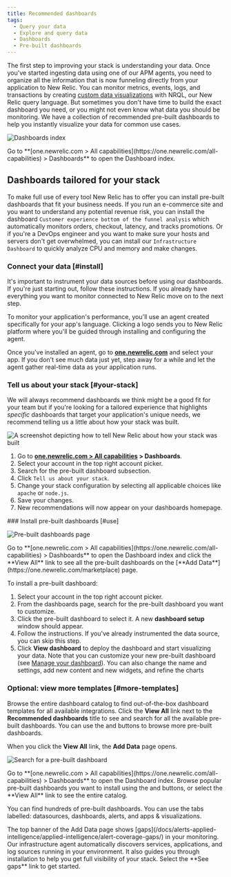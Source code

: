 ```yaml
---
title: Recommended dashboards
tags:
  - Query your data
  - Explore and query data
  - Dashboards
  - Pre-built dashboards
---
```







The first step to improving your stack is understanding your data. Once you've started ingesting data using one of our APM agents, you need to organize all the information that is now funneling directly from your application to New Relic. You can monitor metrics, events, logs, and transactions by creating [custom data visualizations](/docs/query-your-data/explore-query-data/dashboards/introduction-dashboards/) with NRQL, our New Relic query language. But sometimes you don't have time to build the exact dashboard you need, or you might not even know what data you should be monitoring. We have a collection of recommended pre-built dashboards to help you instantly visualize your data for common use cases. 

<img
  title="Dashboards index"
  alt="Dashboards index"
  src={dashboardsDashboardIndex}
/>

<figcaption>
  Go to **[one.newrelic.com > All capabilities](https://one.newrelic.com/all-capabilities) > Dashboards** to open the Dashboard index.
</figcaption>

## Dashboards tailored for your stack 

To make full use of every tool New Relic has to offer you can install pre-built dashboards that fit your business needs. If you run an e-commerce site and you want to understand any potential revenue risk, you can install the dashboard `Customer experience bottom of the funnel analysis` which automatically monitors orders, checkout, latency, and tracks promotions. Or if you're a DevOps engineer and you want to make sure your hosts and servers don't get overwhelmed, you can install our `Infrastructure Dashboard` to quickly analyze CPU and memory and make changes. 

<Steps>
<Step>

### Connect your data  [#install]

It's important to instrument your data sources before using our dashboards. If you're just starting out, follow these instructions. If you already have everything you want to monitor connected to New Relic move on to the next step. 

To monitor your application's performance, you'll use an agent created specifically for your app's language. Clicking a logo sends you to New Relic platform where you'll be guided through installing and configuring the agent.

<TechTileGrid>
  
  <TechTile
    name="Go agent"
    icon="logo-go"
    to="https://one.newrelic.com/nr1-core?state=985d4005-ba90-a8c7-1da1-2af34539b03b"
  />

  <TechTile
    name="Java agent"
    icon="logo-java"
    to="https://one.newrelic.com/nr1-core?state=80d18bcb-4919-1fcb-2b77-9406838eb916"
  />

  <TechTile
    name=".NET agent"
    icon="logo-dotnet"
    to="https://one.newrelic.com/nr1-core?state=30e93090-6dfa-6b70-8e75-472f54414355"
  />

  <TechTile
    name="Node.js agent"
    icon="logo-nodejs"
    to="https://one.newrelic.com/marketplace/install-data-source?state=be2e62fa-cc3b-c428-27c4-8d662c9e80a1"
  />

  <TechTile
    name="PHP agent"
    icon="logo-php"
    to="https://one.newrelic.com/nr1-core?state=aa633b41-72d4-009c-3abf-55dcf64894fe"
  />

  <TechTile
    name="Python agent"
    icon="logo-python"
    to="https://one.newrelic.com/nr1-core?state=20fda75b-58fb-a92a-f9e1-7b052035c6e8"
  />

  <TechTile
    name="Ruby agent"
    icon="logo-ruby"
    to="https://one.newrelic.com/nr1-core?state=d69143ab-605c-579b-25bf-cc6e5fee5b80"
  />
</TechTileGrid>        

Once you've installed an agent, go to **[one.newrelic.com](https://one.newrelic.com/all-capabilities)** and select your app. If you don't see much data just yet, step away for a while and let the agent gather real-time data as your application runs.
</Step>

<Step>

### Tell us about your stack [#your-stack]

We will always recommend dashboards we think might be a good fit for your team but if you're looking for a tailored experience that highlights _specific_ dashboards that target your application's unique needs, we recommend telling us a little about how your stack was built. 

<img
    title="tell us about your stack"
    alt="A screenshot depicting how to tell New Relic about how your stack was built"
    src={dashboardsTellUsAboutYourStack}
/>

1. Go to **[one.newrelic.com > All capabilities](https://one.newrelic.com/all-capabilities) > Dashboards**.
2. Select your account in the top right account picker.
2. Search for the pre-built dashboard subsection.
3. Click `Tell us about your stack`.
4. Change your stack configuration by selecting all applicable choices like `apache` or `node.js`.
2. Save your changes.
3. New recommendations will now appear on your dashboards homepage.
</Step>


<Step>
### Install pre-built dashboards [#use]

<img
  title="Pre-built dashboards page"
  alt="Pre-built dashboards page"
  src={dashboardsPrebuiltViewData1}
/>

<figcaption>
  Go to **[one.newrelic.com > All capabilities](https://one.newrelic.com/all-capabilities) > Dashboards** to open the Dashboard index and click the **View All** link to see all the pre-built dashboards on the [**Add Data**](https://one.newrelic.com/marketplace) page.
</figcaption>

To install a pre-built dashboard:

1. Select your account in the top right account picker.
2. From the dashboards page, search for the pre-built dashboard you want to customize.
3. Click the pre-built dashboard to select it. A new **dashboard setup** window should appear.
4. Follow the instructions. If you've already instrumented the data source, you can skip this step.
5. Click **View dashboard** to deploy the dashboard and start visualizing your data. Note that you can customize your new pre-built dashboard (see [Manage your dashboard](/docs/query-your-data/explore-query-data/dashboards/manage-your-dashboard/)). You can also change the name and settings, add new content and new widgets, and refine the charts
</Step>

<Step>

### Optional: view more templates [#more-templates]

Browse the entire dashboard catalog to find out-of-the-box dashboard templates for all available integrations. Click the **View All** link next to the **Recommended dashboards** title to see and search for all the available pre-built dashboards. You can use the <Icon name="fe-chevron-left"/> and <Icon name="fe-chevron-right"/> buttons to browse more pre-built dashboards.

When you click the **View All** link, the **Add Data** page opens. 

<img
  title="Search for a pre-built dashboard"
  alt="Search for a pre-built dashboard"
  src={dashboardsPrebuiltSearch1}
/>

<figcaption>
  Go to **[one.newrelic.com > All capabilities](https://one.newrelic.com/all-capabilities) > Dashboards** to open the Dashboard index. Browse popular pre-built dashboards you want to install using the <Icon name="fe-chevron-left"/> and <Icon name="fe-chevron-right"/> buttons, or select the **View All** link to see the entire catalog.
</figcaption>

You can find hundreds of pre-built dashboards. You can use the tabs labelled: datasources, dashboards, alerts, and apps & visualizations.

<Callout variant="tip">
  The top banner of the Add Data page shows [gaps](/docs/alerts-applied-intelligence/applied-intelligence/alert-coverage-gaps/) in your monitoring. Our infrastructure agent automatically discovers services, applications, and log sources running in your environment. It also guides you through installation to help you get full visibility of your stack. Select the **See gaps** link to get started.
  </Callout>

</Step>
</Steps>